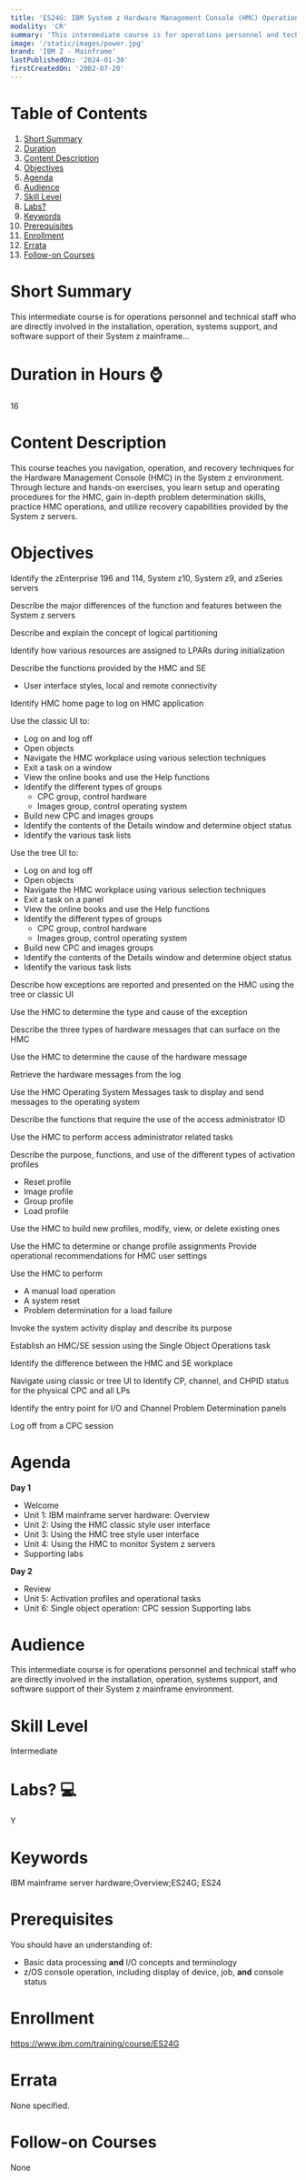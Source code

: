 ```yaml
---
title: 'ES24G: IBM System z Hardware Management Console (HMC) Operations'
modality: 'CR'
summary: 'This intermediate course is for operations personnel and technical staff who are directly involved in the installation, operation, systems support, and software support of their System z mainframe...'
image: '/static/images/power.jpg'
brand: 'IBM Z - Mainframe'
lastPublishedOn: '2024-01-30'
firstCreatedOn: '2002-07-20'
---
```

# Table of Contents
1.  [Short Summary](#short-summary)
2.  [Duration](#duration-in-hours-)
3.  [Content Description](#content-description)
4.  [Objectives](#objectives)
5.  [Agenda](#agenda)
6.  [Audience](#audience)
7.  [Skill Level](#skill-level)
8.  [Labs?](#labs-)
9.  [Keywords](#keywords)
10. [Prerequisites](#prerequisites)
11. [Enrollment](#enrollment)
12. [Errata](#errata)
13. [Follow-on Courses](#follow-on-courses)

# Short Summary
This intermediate course is for operations personnel and technical staff who are directly involved in the installation, operation, systems support, and software support of their System z mainframe...

# Duration in Hours ⌚
16

# Content Description
This course teaches you navigation, operation, and recovery techniques for the Hardware Management Console (HMC) in the System z environment. Through lecture and hands-on exercises, you learn setup and operating procedures for the HMC, gain in-depth problem determination skills, practice HMC operations, and utilize recovery capabilities provided by the System z servers.



# Objectives
Identify the zEnterprise 196 and 114, System z10, System z9, and zSeries servers


Describe the major differences of the function and features between the System z servers


Describe and explain the concept of logical partitioning


Identify how various resources are assigned to LPARs during initialization


Describe the functions provided by the HMC and SE


* User interface styles, local and remote connectivity


Identify HMC home page to log on HMC application


Use the classic UI to:


* Log on and log off
* Open objects
* Navigate the HMC workplace using various selection techniques
* Exit a task on a window
* View the online books and use the Help functions
* Identify the different types of groups
	+ CPC group, control hardware
	+ Images group, control operating system
* Build new CPC and images groups
* Identify the contents of the Details window and determine object status
* Identify the various task lists


Use the tree UI to:


* Log on and log off
* Open objects
* Navigate the HMC workplace using various selection techniques
* Exit a task on a panel
* View the online books and use the Help functions
* Identify the different types of groups
	+ CPC group, control hardware
	+ Images group, control operating system
* Build new CPC and images groups
* Identify the contents of the Details window and determine object status
* Identify the various task lists


Describe how exceptions are reported and presented on the HMC using the tree or classic UI


Use the HMC to determine the type and cause of the exception


Describe the three types of hardware messages that can surface on the HMC


Use the HMC to determine the cause of the hardware message


Retrieve the hardware messages from the log


Use the HMC Operating System Messages task to display and send messages to the operating system


Describe the functions that require the use of the access administrator ID


Use the HMC to perform access administrator related tasks


Describe the purpose, functions, and use of the different types of activation profiles


* Reset profile
* Image profile
* Group profile
* Load profile


Use the HMC to build new profiles, modify, view, or delete existing ones


Use the HMC to determine or change profile assignments Provide operational recommendations for HMC user settings


Use the HMC to perform


* A manual load operation
* A system reset
* Problem determination for a load failure


Invoke the system activity display and describe its purpose


Establish an HMC/SE session using the Single Object Operations task


Identify the difference between the HMC and SE workplace


Navigate using classic or tree UI to Identify CP, channel, and CHPID status for the physical CPC and all LPs


Identify the entry point for I/O and Channel Problem Determination panels


Log off from a CPC session



# Agenda
**Day 1** 

* Welcome
* Unit 1: IBM mainframe server hardware: Overview
* Unit 2: Using the HMC classic style user interface
* Unit 3: Using the HMC tree style user interface
* Unit 4: Using the HMC to monitor System z servers
* Supporting labs

**Day 2** 

* Review
* Unit 5: Activation profiles and operational tasks
* Unit 6: Single object operation: CPC session Supporting labs


# Audience
This intermediate course is for operations personnel and technical staff who are directly involved in the installation, operation, systems support, and software support of their System z mainframe environment.



# Skill Level
Intermediate

# Labs? 💻
Y

# Keywords
IBM mainframe server hardware;Overview;ES24G; ES24

# Prerequisites
You should have an understanding of:


* Basic data processing **and** I/O concepts and terminology
* z/OS console operation, including display of device, job, **and** console status


# Enrollment
https://www.ibm.com/training/course/ES24G

# Errata
None specified.

# Follow-on Courses
None

